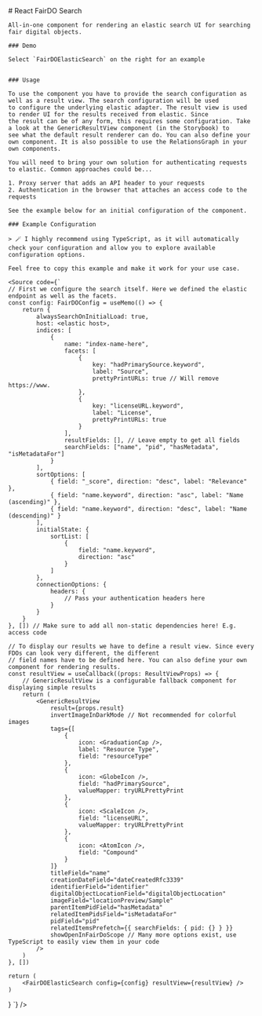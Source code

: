 

<Meta title="Getting Started" />

<div>
    # React FairDO Search

    All-in-one component for rendering an elastic search UI for searching fair digital objects.

    ### Demo

    Select `FairDOElasticSearch` on the right for an example


    ### Usage

    To use the component you have to provide the search configuration as well as a result view. The search configuration will be used
    to configure the underlying elastic adapter. The result view is used to render UI for the results received from elastic. Since
    the result can be of any form, this requires some configuration. Take a look at the GenericResultView component (in the Storybook) to
    see what the default result renderer can do. You can also define your own component. It is also possible to use the RelationsGraph in your
    own components.

    You will need to bring your own solution for authenticating requests to elastic. Common approaches could be...

    1. Proxy server that adds an API header to your requests
    2. Authentication in the browser that attaches an access code to the requests

    See the example below for an initial configuration of the component.

    ### Example Configuration

    > 🪄 I highly recommend using TypeScript, as it will automatically check your configuration and allow you to explore available configuration options.

    Feel free to copy this example and make it work for your use case.

    <Source code={`
    // First we configure the search itself. Here we defined the elastic endpoint as well as the facets.
    const config: FairDOConfig = useMemo(() => {
        return {
            alwaysSearchOnInitialLoad: true,
            host: <elastic host>,
            indices: [
                {
                    name: "index-name-here",
                    facets: [
                        {
                            key: "hadPrimarySource.keyword",
                            label: "Source",
                            prettyPrintURLs: true // Will remove https://www.
                        },
                        {
                            key: "licenseURL.keyword",
                            label: "License",
                            prettyPrintURLs: true
                        }
                    ],
                    resultFields: [], // Leave empty to get all fields
                    searchFields: ["name", "pid", "hasMetadata", "isMetadataFor"]
                }
            ],
            sortOptions: [
                { field: "_score", direction: "desc", label: "Relevance" },
                { field: "name.keyword", direction: "asc", label: "Name (ascending)" },
                { field: "name.keyword", direction: "desc", label: "Name (descending)" }
            ],
            initialState: {
                sortList: [
                    {
                        field: "name.keyword",
                        direction: "asc"
                    }
                ]
            },
            connectionOptions: {
                headers: {
                    // Pass your authentication headers here
                }
            }
        }
    }, []) // Make sure to add all non-static dependencies here! E.g. access code

    // To display our results we have to define a result view. Since every FDOs can look very different, the different
    // field names have to be defined here. You can also define your own component for rendering results.
    const resultView = useCallback((props: ResultViewProps) => {
        // GenericResultView is a configurable fallback component for displaying simple results
        return (
            <GenericResultView
                result={props.result}
                invertImageInDarkMode // Not recommended for colorful images
                tags={[
                    {
                        icon: <GraduationCap />,
                        label: "Resource Type",
                        field: "resourceType"
                    },
                    {
                        icon: <GlobeIcon />,
                        field: "hadPrimarySource",
                        valueMapper: tryURLPrettyPrint
                    },
                    {
                        icon: <ScaleIcon />,
                        field: "licenseURL",
                        valueMapper: tryURLPrettyPrint
                    },
                    {
                        icon: <AtomIcon />,
                        field: "Compound"
                    }
                ]}
                titleField="name"
                creationDateField="dateCreatedRfc3339"
                identifierField="identifier"
                digitalObjectLocationField="digitalObjectLocation"
                imageField="locationPreview/Sample"
                parentItemPidField="hasMetadata"
                relatedItemPidsField="isMetadataFor"
                pidField="pid"
                relatedItemsPrefetch={{ searchFields: { pid: {} } }}
                showOpenInFairDoScope // Many more options exist, use TypeScript to easily view them in your code
            />
        )
    }, [])

    return (
        <FairDOElasticSearch config={config} resultView={resultView} />
    )
}
`} />

</div>
